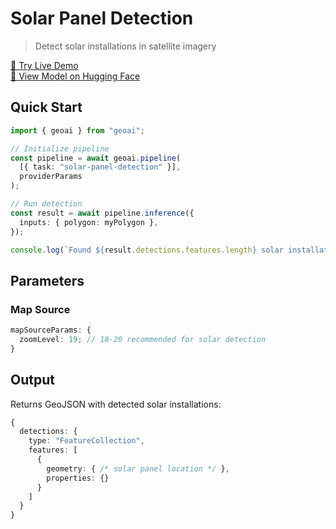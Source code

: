
# Solar Panel Detection

> Detect solar installations in satellite imagery

<VideoEmbed
  src="https://geobase-docs.s3.amazonaws.com/geobase-ai-assets/solar-panel-detection.mp4"
  title="Solar Panel Detection Demo"
/>

<div style={{ textAlign: 'center', marginTop: '1rem' }}>
  <a 
    href="https://docs.geobase.app/geoai-live/tasks/solar-panel-detection" 
    target="_blank" 
    rel="noopener noreferrer"
    style={{ 
      display: 'inline-flex', 
      alignItems: 'center', 
      gap: '0.5rem',
      padding: '0.5rem 1rem',
      backgroundColor: '#3b82f6',
      color: 'white',
      textDecoration: 'none',
      borderRadius: '0.375rem',
      fontWeight: '500',
      transition: 'background-color 0.2s'
    }}
    className="live-demo-button"
  >
    🚀 Try Live Demo
  </a>
</div>

<style jsx>{`
  .live-demo-button:hover {
    background-color: #2563eb !important;
  }
`}</style>

<div style={{ textAlign: 'center', marginTop: '0.5rem' }}>
  <a 
    href="https://huggingface.co/geobase/solar-panel-detection" 
    target="_blank" 
    rel="noopener noreferrer"
    style={{ 
      fontSize: '0.875rem',
      color: '#6b7280',
      textDecoration: 'none'
    }}
  >
    🤗 View Model on Hugging Face
  </a>
</div>

## Quick Start

```typescript
import { geoai } from "geoai";

// Initialize pipeline
const pipeline = await geoai.pipeline(
  [{ task: "solar-panel-detection" }],
  providerParams
);

// Run detection
const result = await pipeline.inference({
  inputs: { polygon: myPolygon },
});

console.log(`Found ${result.detections.features.length} solar installations`);
```

## Parameters

### Map Source

```typescript
mapSourceParams: {
  zoomLevel: 19; // 18-20 recommended for solar detection
}
```

## Output

Returns GeoJSON with detected solar installations:

```typescript
{
  detections: {
    type: "FeatureCollection",
    features: [
      {
        geometry: { /* solar panel location */ },
        properties: {}
      }
    ]
  }
}
```
